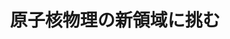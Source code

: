 ﻿---
title: "原子核物理の新領域に挑む"
category: "理学院"
vol: 58
interviewee: "旭 耕一郎 "
url: ""
tags: ["エネルギー","素粒子","物理","原子","実験"]
pdf: "58-1.pdf"
career: ""
pdfurl: "58-1/58-1.pdf"
preface: "現在の素粒子・原子核の実験は大型の加速器を用いた大がかりなものが主流となってきているが、今回紹介する旭では自作の実験装置で原子核、特にエネルギー的に不安定な原子核の研究を行っている。"
---
